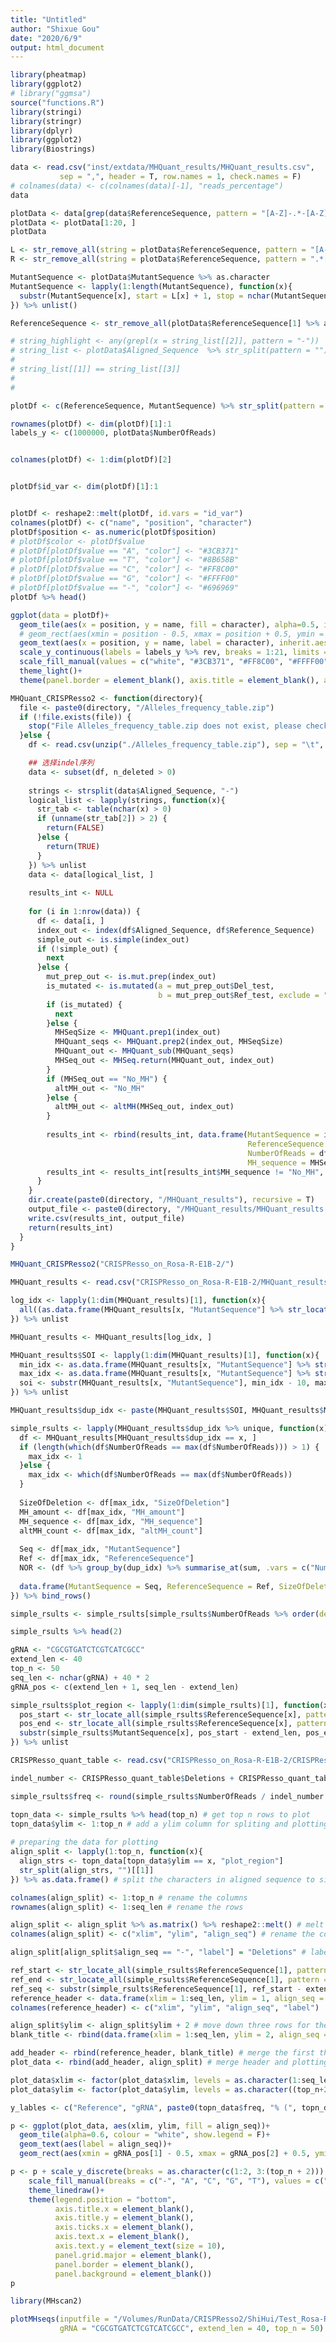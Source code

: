 ```yaml
---
title: "Untitled"
author: "Shixue Gou"
date: "2020/6/9"
output: html_document
---
```

```r
library(pheatmap)
library(ggplot2)
# library("ggmsa")
source("functions.R")
library(stringi)
library(stringr)
library(dplyr)
library(ggplot2)
library(Biostrings)
```

```r
data <- read.csv("inst/extdata/MHQuant_results/MHQuant_results.csv", 
           sep = ",", header = T, row.names = 1, check.names = F)
# colnames(data) <- c(colnames(data)[-1], "reads_percentage")
data
```

```r
plotData <- data[grep(data$ReferenceSequence, pattern = "[A-Z]-.*-[A-Z]", invert = T), ]
plotData <- plotData[1:20, ]
plotData
```

```r
L <- str_remove_all(string = plotData$ReferenceSequence, pattern = "[A-Z].*") %>% nchar()
R <- str_remove_all(string = plotData$ReferenceSequence, pattern = ".*[A-Z]") %>% nchar()

MutantSequence <- plotData$MutantSequence %>% as.character
MutantSequence <- lapply(1:length(MutantSequence), function(x){
  substr(MutantSequence[x], start = L[x] + 1, stop = nchar(MutantSequence[x]) - R[x])
}) %>% unlist()

ReferenceSequence <- str_remove_all(plotData$ReferenceSequence[1] %>% as.character, pattern = "-")
```



```r
# string_highlight <- any(grepl(x = string_list[[2]], pattern = "-"))
# string_list <- plotData$Aligned_Sequence  %>% str_split(pattern = "")
# 
# string_list[[1]] == string_list[[3]]
# 
# 


```


```r
plotDf <- c(ReferenceSequence, MutantSequence) %>% str_split(pattern = "") %>% as.data.frame(stringsAsFactors = F) %>% t %>% as.data.frame(row.names = NULL, stringsAsFactors = F)

rownames(plotDf) <- dim(plotDf)[1]:1
labels_y <- c(1000000, plotData$NumberOfReads)


colnames(plotDf) <- 1:dim(plotDf)[2] 


plotDf$id_var <- dim(plotDf)[1]:1


plotDf <- reshape2::melt(plotDf, id.vars = "id_var")
colnames(plotDf) <- c("name", "position", "character")
plotDf$position <- as.numeric(plotDf$position)
# plotDf$color <- plotDf$value
# plotDf[plotDf$value == "A", "color"] <- "#3CB371"
# plotDf[plotDf$value == "T", "color"] <- "#8B658B"
# plotDf[plotDf$value == "C", "color"] <- "#FF8C00"
# plotDf[plotDf$value == "G", "color"] <- "#FFFF00"
# plotDf[plotDf$value == "-", "color"] <- "#696969"
plotDf %>% head()
```

```r
ggplot(data = plotDf)+
  geom_tile(aes(x = position, y = name, fill = character), alpha=0.5, inherit.aes = FALSE)+
  # geom_rect(aes(xmin = position - 0.5, xmax = position + 0.5, ymin = name - 0.5, ymax = name + 0.5, fill = character), col = "red", alpha=0.1, inherit.aes = TRUE)+
  geom_text(aes(x = position, y = name, label = character), inherit.aes = FALSE)+
  scale_y_continuous(labels = labels_y %>% rev, breaks = 1:21, limits = c(0, 21))+
  scale_fill_manual(values = c("white", "#3CB371", "#FF8C00", "#FFFF00", "#8B658B")) +
  theme_light()+
  theme(panel.border = element_blank(), axis.title = element_blank(), axis.ticks = element_blank(), axis.text.x = element_blank())
```

```r
MHQuant_CRISPResso2 <- function(directory){
  file <- paste0(directory, "/Alleles_frequency_table.zip")
  if (!file.exists(file)) {
    stop("File Alleles_frequency_table.zip does not exist, please check your output of CRISPResso2 ...")
  }else {
    df <- read.csv(unzip("./Alleles_frequency_table.zip"), sep = "\t", header = T)

    ## 选择indel序列
    data <- subset(df, n_deleted > 0)
    
    strings <- strsplit(data$Aligned_Sequence, "-")
    logical_list <- lapply(strings, function(x){
      str_tab <- table(nchar(x) > 0)
      if (unname(str_tab[2]) > 2) {
        return(FALSE)
      }else {
        return(TRUE)
      }
    }) %>% unlist
    data <- data[logical_list, ]
    
    results_int <- NULL
    
    for (i in 1:nrow(data)) {
      df <- data[i, ]
      index_out <- index(df$Aligned_Sequence, df$Reference_Sequence)
      simple_out <- is.simple(index_out)
      if (!simple_out) {
        next
      }else {
        mut_prep_out <- is.mut.prep(index_out)
        is_mutated <- is.mutated(a = mut_prep_out$Del_test, 
                                 b = mut_prep_out$Ref_test, exclude = "-")
        if (is_mutated) {
          next
        }else {
          MHSeqSize <- MHQuant.prep1(index_out)
          MHQuant_seqs <- MHQuant.prep2(index_out, MHSeqSize)
          MHQuant_out <- MHQuant_sub(MHQuant_seqs)
          MHSeq_out <- MHSeq.return(MHQuant_out, index_out)
        }
        if (MHSeq_out == "No_MH") {
          altMH_out <- "No_MH"
        }else {
          altMH_out <- altMH(MHSeq_out, index_out)
        }
        
        results_int <- rbind(results_int, data.frame(MutantSequence = index_out$delSeq, 
                                                     ReferenceSequence = index_out$refSeq, SizeOfDeletion = df$n_deleted, 
                                                     NumberOfReads = df$X.Reads, MH_amount = MHQuant_out$max_MH, 
                                                     MH_sequence = MHSeq_out, altMH_count = altMH_out))
        results_int <- results_int[results_int$MH_sequence != "No_MH", ]
      }
    }
    dir.create(paste0(directory, "/MHQuant_results"), recursive = T)
    output_file <- paste0(directory, "/MHQuant_results/MHQuant_results.csv")
    write.csv(results_int, output_file)
    return(results_int) 
  }
}

MHQuant_CRISPResso2("CRISPResso_on_Rosa-R-E1B-2/")
```

```r
MHQuant_results <- read.csv("CRISPResso_on_Rosa-R-E1B-2/MHQuant_results/MHQuant_results.csv", row.names = 1)

log_idx <- lapply(1:dim(MHQuant_results)[1], function(x){
  all((as.data.frame(MHQuant_results[x, "MutantSequence"] %>% str_locate_all(pattern = "-"))[, 1] %>% diff) == 1)
}) %>% unlist

MHQuant_results <- MHQuant_results[log_idx, ]

MHQuant_results$SOI <- lapply(1:dim(MHQuant_results)[1], function(x){
  min_idx <- as.data.frame(MHQuant_results[x, "MutantSequence"] %>% str_locate_all(pattern = "-"))[, 1] %>% min
  max_idx <- as.data.frame(MHQuant_results[x, "MutantSequence"] %>% str_locate_all(pattern = "-"))[, 1] %>% max
  soi <- substr(MHQuant_results[x, "MutantSequence"], min_idx - 10, max_idx + 10)
}) %>% unlist

MHQuant_results$dup_idx <- paste(MHQuant_results$SOI, MHQuant_results$MH_sequence, sep = "_")

simple_rsults <- lapply(MHQuant_results$dup_idx %>% unique, function(x){
  df <- MHQuant_results[MHQuant_results$dup_idx == x, ]
  if (length(which(df$NumberOfReads == max(df$NumberOfReads))) > 1) {
    max_idx <- 1
  }else {
    max_idx <- which(df$NumberOfReads == max(df$NumberOfReads))
  }
  
  SizeOfDeletion <- df[max_idx, "SizeOfDeletion"]
  MH_amount <- df[max_idx, "MH_amount"]
  MH_sequence <- df[max_idx, "MH_sequence"]
  altMH_count <- df[max_idx, "altMH_count"]
  
  Seq <- df[max_idx, "MutantSequence"]
  Ref <- df[max_idx, "ReferenceSequence"]
  NOR <- (df %>% group_by(dup_idx) %>% summarise_at(sum, .vars = c("NumberOfReads")))$NumberOfReads
  
  data.frame(MutantSequence = Seq, ReferenceSequence = Ref, SizeOfDeletion = SizeOfDeletion, NumberOfReads = NOR, MH_amount = MH_amount, MH_sequence = MH_sequence, altMH_count = altMH_count, dup_idx = x)
}) %>% bind_rows()

simple_rsults <- simple_rsults[simple_rsults$NumberOfReads %>% order(decreasing = T), ]

simple_rsults %>% head(2)
```
```r
gRNA <- "CGCGTGATCTCGTCATCGCC"
extend_len <- 40
top_n <- 50
seq_len <- nchar(gRNA) + 40 * 2
gRNA_pos <- c(extend_len + 1, seq_len - extend_len)

simple_rsults$plot_region <- lapply(1:dim(simple_rsults)[1], function(x){
  pos_start <- str_locate_all(simple_rsults$ReferenceSequence[x], pattern = gRNA)[[1]][1]
  pos_end <- str_locate_all(simple_rsults$ReferenceSequence[x], pattern = gRNA)[[1]][2]
  substr(simple_rsults$MutantSequence[x], pos_start - extend_len, pos_end + extend_len)
}) %>% unlist

CRISPResso_quant_table <- read.csv("CRISPResso_on_Rosa-R-E1B-2/CRISPResso_quantification_of_editing_frequency.txt", check.names = F, sep = "\t")

indel_number <- CRISPResso_quant_table$Deletions + CRISPResso_quant_table$Insertions - CRISPResso_quant_table$`Insertions and Deletions`

simple_rsults$freq <- round(simple_rsults$NumberOfReads / indel_number * 100, digits = 2)

topn_data <- simple_rsults %>% head(top_n) # get top n rows to plot
topn_data$ylim <- 1:top_n # add a ylim column for spliting and plotting data in the y.axis
  
# preparing the data for plotting
align_split <- lapply(1:top_n, function(x){
  align_strs <- topn_data[topn_data$ylim == x, "plot_region"]
  str_split(align_strs, "")[[1]]
}) %>% as.data.frame() # split the characters in aligned sequence to single base in Alignseq

colnames(align_split) <- 1:top_n # rename the columns
rownames(align_split) <- 1:seq_len # rename the rows

align_split <- align_split %>% as.matrix() %>% reshape2::melt() # melt the data frame to long data format
colnames(align_split) <- c("xlim", "ylim", "align_seq") # rename the columns after melt

align_split[align_split$align_seq == "-", "label"] = "Deletions" # label 'Deletions'

ref_start <- str_locate_all(simple_rsults$ReferenceSequence[1], pattern = gRNA)[[1]][1]
ref_end <- str_locate_all(simple_rsults$ReferenceSequence[1], pattern = gRNA)[[1]][2]
ref_seq <- substr(simple_rsults$ReferenceSequence[1], ref_start - extend_len, ref_end + extend_len) %>% strsplit("")
reference_header <- data.frame(xlim = 1:seq_len, ylim = 1, align_seq = ref_seq, label = "WT")
colnames(reference_header) <- c("xlim", "ylim", "align_seq", "label")

align_split$ylim <- align_split$ylim + 2 # move down three rows for the plotting data
blank_title <- rbind(data.frame(xlim = 1:seq_len, ylim = 2, align_seq = NA, label = NA)) # add two blank row

add_header <- rbind(reference_header, blank_title) # merge the first three row as header before plotting data
plot_data <- rbind(add_header, align_split) # merge header and plotting data 

plot_data$xlim <- factor(plot_data$xlim, levels = as.character(1:seq_len)) # as.factor to order the x.axis
plot_data$ylim <- factor(plot_data$ylim, levels = as.character((top_n+2):1)) # as.factor to order the y.axis

y_lables <- c("Reference", "gRNA", paste0(topn_data$freq, "% (", topn_data$NumberOfReads, ")")) # prepare y.axis.text labels

p <- ggplot(plot_data, aes(xlim, ylim, fill = align_seq))+
  geom_tile(alpha=0.6, colour = "white", show.legend = F)+
  geom_text(aes(label = align_seq))+
  geom_rect(aes(xmin = gRNA_pos[1] - 0.5, xmax = gRNA_pos[2] + 0.5, ymin = top_n + 1.1, ymax = top_n + 1.4 ), fill = "lightgrey",alpha = 0.6)

p <- p + scale_y_discrete(breaks = as.character(c(1:2, 3:(top_n + 2))), labels = y_lables, position = "right")+
    scale_fill_manual(breaks = c("-", "A", "C", "G", "T"), values = c("#FFFFFF", "#41AB5D", "#4192C6", "#FED976", "#EF3B2C"))+
    theme_linedraw()+
    theme(legend.position = "bottom",
          axis.title.x = element_blank(),
          axis.title.y = element_blank(),
          axis.ticks.x = element_blank(),
          axis.text.x = element_blank(),
          axis.text.y = element_text(size = 10),
          panel.grid.major = element_blank(),
          panel.border = element_blank(),
          panel.background = element_blank())
p

```


```r
library(MHscan2)
```

```r
plotMHseqs(inputfile = "/Volumes/RunData/CRISPResso2/ShiHui/Test_Rosa-R-ECHE-2/Reports/MHEJ_Output/Rosa-R-E1B-2/Rosa-R-E1B-2_simpified_MHQuant_table.csv", 
           gRNA = "CGCGTGATCTCGTCATCGCC", extend_len = 40, top_n = 50)
```

